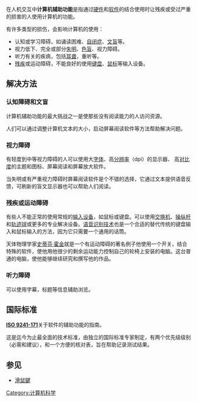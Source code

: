 {{unreferenced|time=2014-07-04T06:48:50+00:00}}
{{NoteTA
|G1 = IT
}}
在人机交互中'''计算机辅助功能'''是指通过[[硬件|硬件]]和[[软件|软件]]的结合使用时让残疾或受过严重的损害的人使用计算机的功能。

有许多类型的损伤，会影响计算机的使用：
*认知或学习障碍，如诵读困难、[[自闭症|自闭症]]、[[文盲|文盲]]等。
*视力低下、完全或部分[[失明|失明]]、[[色盲|色盲]]、视力障碍。
*听力有关的疾病，包括[[耳聋|耳聋]]，重听等。
*[[残疾|残疾]]或运动障碍，不能良好的使用[[键盘|键盘]]、[[鼠标|鼠标]]等输入设备。
== 解决方法 ==
=== 认知障碍和文盲 ===
计算机辅助功能的最大挑战之一是使那些没有阅读能力的人访问资源。

人们可以通过调整计算机文本的大小，启动屏幕阅读软件等方法帮助解决问题。
=== 视力障碍 ===
有轻度到中等视力障碍的人可以使用大[[字体|字体]]、高[[分辨率|分辨率]]（dpi）的显示器、 高[[对比度|对比度]]的主题和图标、屏幕阅读和屏幕放大软件。

当失明或有严重视力障碍时屏幕阅读软件是个不错的选择，它通过文本提供语音反馈，可刷新的盲文显示器也可以帮助人们阅读。
=== 残疾或运动障碍 ===
有些人不能正常的使用常规的[[输入设备|输入设备]]，如鼠标或键盘。可以使用[[交换机|交换机]]、[[操纵杆|操纵杆]]和[[轨迹球|轨迹球]]或更多的专业解决设备。[[语音识别技术|语音识别技术]]也是一个合适的替代传统的键盘输入和鼠标输入的方法，因为它只需要一个通用的话筒。

天体物理学家[[史蒂芬·霍金|史蒂芬·霍金]]就是一个有运动障碍的著名例子他使用一个开关，结合特殊的软件，使他用他很少的剩余运动能力控制自己的轮椅上安装的电脑。这台普通的电脑，使他能够继续研究和撰写他的作品。
=== 听力障碍 ===
可以使用字幕，标题等信息辅助浏览。
== 国际标准 ==
'''[[ISO_9241-171|ISO 9241-171]]'''关于软件的辅助功能的指南。

这是迄今为止最全面的技术标准，由独立的国际标准专家制定，有两个优先级级别 （必需和建议），和一个方便的核对表，旨在帮助记录测试结果。
== 参见 ==
*[[滑鼠鍵|滑鼠鍵]]

{{Computer Science}}

[[Category:计算机科学|Category:计算机科学]]